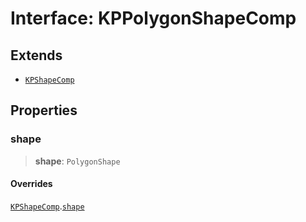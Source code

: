 # Interface: KPPolygonShapeComp

## Extends

- [`KPShapeComp`](/KaPlanck/api/interfaces/KPShapeComp)

## Properties

### shape

> **shape**: `PolygonShape`

#### Overrides

[`KPShapeComp`](/KaPlanck/api/interfaces/KPShapeComp).[`shape`](/KaPlanck/api/interfaces/KPShapeComp#shape)
